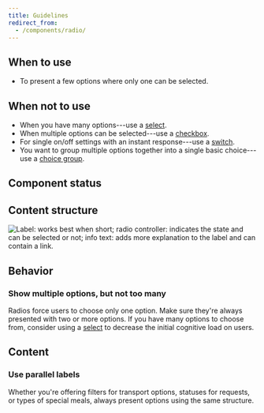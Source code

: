 ```yaml
---
title: Guidelines
redirect_from:
  - /components/radio/
---
```



<ReactExample exampleId="Radio-default" />

## When to use

- To present a few options where only one can be selected.

## When not to use

- When you have many options---use a [select](/components/input/select/).
- When multiple options can be selected---use a [checkbox](/components/input/checkbox/).
- For single on/off settings with an instant response---use a [switch](/components/interaction/switch/).
- You want to group multiple options together into a single basic choice---use a [choice group](/components/input/choicegroup/).

## Component status

<ComponentStatus component="Radio" />

## Content structure

![Label: works best when short; radio controller: indicates the state and can be selected or not; info text: adds more explanation to the label and can contain a link.](fileId:4QJZqvBvRrLu6t9mwObCkA;nodeId:160%3A1219)

## Behavior

<SupportProgressiveDisclosureSnippet />

<GuidelineImages>

<DoImage />

<DontImage />

</GuidelineImages>

### Show multiple options, but not too many

Radios force users to choose only one option.
Make sure they're always presented with two or more options.
If you have many options to choose from,
consider using a [select](/components/input/select/)
to decrease the initial cognitive load on users.

## Content

### Use parallel labels

Whether you're offering filters for transport options,
statuses for requests, or types of special meals,
always present options using the same structure.

<GuidelinesSideBySide>

<Do />

<Dont />

</GuidelinesSideBySide>
